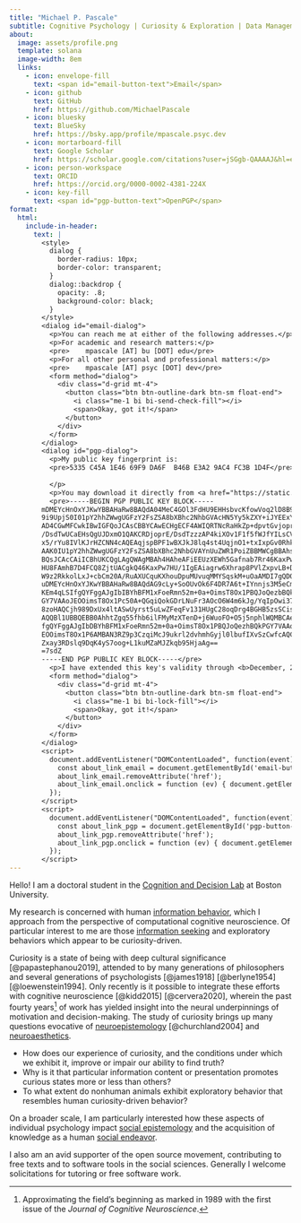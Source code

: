 ```yaml
---
title: "Michael P. Pascale"
subtitle: Cognitive Psychology | Curiosity & Exploration | Data Management
about:
  image: assets/profile.png
  template: solana
  image-width: 8em
  links:
    - icon: envelope-fill
      text: <span id="email-button-text">Email</span>
    - icon: github
      text: GitHub
      href: https://github.com/MichaelPascale
    - icon: bluesky
      text: BlueSky
      href: https://bsky.app/profile/mpascale.psyc.dev
    - icon: mortarboard-fill
      text: Google Scholar
      href: https://scholar.google.com/citations?user=jSGgb-QAAAAJ&hl=en&oi=ao
    - icon: person-workspace
      text: ORCID
      href: https://orcid.org/0000-0002-4381-224X
    - icon: key-fill
      text: <span id="pgp-button-text">OpenPGP</span>
format:
  html:
    include-in-header:
      text: |
        <style>
          dialog {
            border-radius: 10px;
            border-color: transparent;
          }
          dialog::backdrop {
            opacity: .8;
            background-color: black;
          }
        </style>
        <dialog id="email-dialog">  
          <p>You can reach me at either of the following addresses.</p>
          <p>For academic and research matters:</p>
          <pre>    mpascale [AT] bu [DOT] edu</pre>
          <p>For all other personal and professional matters:</p>
          <pre>    mpascale [AT] psyc [DOT] dev</pre>
          <form method="dialog">
            <div class="d-grid mt-4">
              <button class="btn btn-outline-dark btn-sm float-end">
                <i class="me-1 bi bi-send-check-fill"></i>
                <span>Okay, got it!</span>
              </button>
            </div>
          </form>
        </dialog>
        <dialog id="pgp-dialog">  
          <p>My public key fingerprint is:
          <pre>5335 C45A 1E46 69F9 DA6F  B46B E3A2 9AC4 FC3B 1D4F</pre>
          
          </p>
          <p>You may download it directly from <a href="https://static.psyc.dev/pubkey">static.psyc.dev/pubkey</a>.
          <pre>-----BEGIN PGP PUBLIC KEY BLOCK-----
        mDMEYcHnOxYJKwYBBAHaRw8BAQdA04MeC4GOl3FdHU9EHHsbvcKfowVoq2lD8B9B
        9i9UpjS0I01pY2hhZWwgUGFzY2FsZSA8bXBhc2NhbGVAcHN5Yy5kZXY+iJYEExYI
        AD4CGwMFCwkIBwIGFQoJCAsCBBYCAwECHgECF4AWIQRTNcRaHkZp+dpvtGvjoprE
        /DsdTwUCaEHsQgUJDxmO1QAKCRDjoprE/DsdTzzzAP4kiXOv1F1f5fWJfYILsCVW
        x5/rYu8IVlKJrHZCNN4cAQEAqjspBPF1wBXJkJ8lq4st4UqjnO1+txIxpGv0Rhkr
        AAK0IU1pY2hhZWwgUGFzY2FsZSA8bXBhc2NhbGVAYnUuZWR1PoiZBBMWCgBBAhsD
        BQsJCAcCAiICBhUKCQgLAgQWAgMBAh4HAheAFiEEUzXEWh5Gafnab7Rr46KaxPw7
        HU8FAmhB7D4FCQ8ZjtUACgkQ46KaxPw7HU/1IgEAiagrw6Xhrap8PVlZxpvLB+Dx
        W9z2RkkolLxJ+cbCm20A/RuAXUCquKXhouDpuMUvuqMMYSqskM+uOaAMDI7gQDQM
        uDMEYcHnOxYJKwYBBAHaRw8BAQdAG9cLy+SoOUvOk6F4DR7A6t+IYnnjs3M5eCmO
        KEm4qLSIfgQYFggAJgIbIBYhBFM1xFoeRmn52m+0a+OimsT8Ox1PBQJoQezbBQkP
        GY7VAAoJEOOimsT8Ox1Pc50A+QGqiQokGDrLNuFr3AOcO6W4m6kJg/YqIpOwi37A
        8zoHAQCjh989DxUx4ltASwUyrst5uLwZFeqFv131HUgC28oqDrg4BGHB5zsSCisG
        AQQBl1UBBQEBB0AhhtZgq55fhb6ilFMyMzXTenD+j6WuoFO+O5j5nphlWQMBCAeI
        fgQYFggAJgIbDBYhBFM1xFoeRmn52m+0a+OimsT8Ox1PBQJoQezhBQkPGY7VAAoJ
        EOOimsT8Ox1P6AMBAN3RZ9p3CzqiMcJ9ukrl2dvhmhGyjl0lbufIXvSzCwfcAQCz
        Zxay3RDslq9DqK4yS7oog+L1kuMZaMJZkqb95HjaAg==
        =7sdZ
        -----END PGP PUBLIC KEY BLOCK-----</pre>
          <p>I have extended this key's validity through <b>December, 2029</b>.</p>
          <form method="dialog">
            <div class="d-grid mt-4">
              <button class="btn btn-outline-dark btn-sm float-end">
                <i class="me-1 bi bi-lock-fill"></i>
                <span>Okay, got it!</span>
              </button>
            </div>
          </form>
        </dialog>
        <script>
          document.addEventListener("DOMContentLoaded", function(event) {
            const about_link_email = document.getElementById('email-button-text').closest('a.about-link');
            about_link_email.removeAttribute('href');
            about_link_email.onclick = function (ev) { document.getElementById('email-dialog').showModal() };
          });
        </script>
        <script>
          document.addEventListener("DOMContentLoaded", function(event) {
            const about_link_pgp = document.getElementById('pgp-button-text').closest('a.about-link');
            about_link_pgp.removeAttribute('href');
            about_link_pgp.onclick = function (ev) { document.getElementById('pgp-dialog').showModal() };
          });
        </script>
---
```


Hello! I am a doctoral student in the [Cognition and Decision Lab](https://sites.bu.edu/cdlab/) at Boston University.

My research is concerned with human [information behavior](https://en.wikipedia.org/wiki/Information_behavior), which I approach from the perspective of computational cognitive neuroscience. Of particular interest to me are those [information seeking](https://en.wikipedia.org/wiki/Information_seeking) and exploratory behaviors which appear to be curiosity-driven.

Curiosity is a state of being with deep cultural significance [@papastephanou2019], attended to by many generations of philosophers and several generations of psychologists [@james1918] [@berlyne1954] [@loewenstein1994]. Only recently is it possible to integrate these efforts with cognitive neuroscience [@kidd2015] [@cervera2020], wherein the past fourty years[^3] of work has yielded insight into the neural underpinnings of motivation and decision-making. The study of curiosity brings up many questions evocative of [neuroepistemology](https://en.wikipedia.org/wiki/Neuroepistemology) [@churchland2004] and [neuroaesthetics](https://en.wikipedia.org/wiki/Neuroesthetics).

- How does our experience of curiosity, and the conditions under which we exhibit it, improve or impair our ability to find truth?
- Why is it that particular information content or presentation promotes curious states more or less than others?
- To what extent do nonhuman animals exhibit exploratory behavior that resembles human curiosity-driven behavior?

On a broader scale, I am particularly interested how these aspects of individual psychology impact [social epistemology](https://en.wikipedia.org/wiki/Social_epistemology) and the acquisition of knowledge as a human [social endeavor](https://en.wikipedia.org/wiki/Sociology_of_scientific_knowledge).

I also am an avid supporter of the open source movement, contributing to free texts and to software tools in the social sciences. Generally I welcome solicitations for tutoring or free software work.

[^3]: Approximating the field's beginning as marked in 1989 with the first issue of the _Journal of Cognitive Neuroscience_.